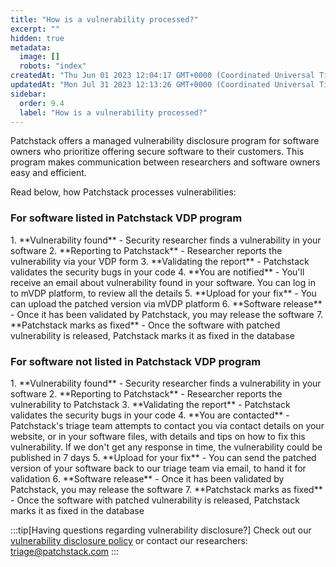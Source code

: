 ```yaml
---
title: "How is a vulnerability processed?"
excerpt: ""
hidden: true
metadata: 
  image: []
  robots: "index"
createdAt: "Thu Jun 01 2023 12:04:17 GMT+0000 (Coordinated Universal Time)"
updatedAt: "Mon Jul 31 2023 12:13:26 GMT+0000 (Coordinated Universal Time)"
sidebar:
  order: 9.4
  label: "How is a vulnerability processed?"
---
```




Patchstack offers a managed vulnerability disclosure program for software owners who prioritize offering secure software to their customers.
This program makes communication between researchers and software owners easy and efficient.

Read below, how Patchstack processes vulnerabilities:

### For software listed in Patchstack VDP program
<Steps>
1. **Vulnerability found** - Security researcher finds a vulnerability in your software
2. **Reporting to Patchstack** - Researcher reports the vulnerability via your VDP form
3. **Validating the report** - Patchstack validates the security bugs in your code
4. **You are notified** - You'll receive an email about vulnerability found in your software. You can log in to mVDP platform, to review all the details
5. **Upload for your fix** - You can upload the patched version via mVDP platform
6. **Software release** - Once it has been validated by Patchstack, you may release the software
7. **Patchstack marks as fixed** - Once the software with patched vulnerability is released, Patchstack marks it as fixed in the database
</Steps>


### For software not listed in Patchstack VDP program
<Steps>
1. **Vulnerability found** - Security researcher finds a vulnerability in your software
2. **Reporting to Patchstack** - Researcher reports the vulnerability to Patchstack
3. **Validating the report** - Patchstack validates the security bugs in your code
4. **You are contacted** - Patchstack's triage team attempts to contact you via contact details on your website, or in your software files, with details and tips on how to fix this vulnerability. If we don't get any response in time, the vulnerability could be published in 7 days
5. **Upload for your fix** - You can send the patched version of your software back to our triage team via email, to hand it for validation
6. **Software release** - Once it has been validated by Patchstack, you may release the software
7. **Patchstack marks as fixed** - Once the software with patched vulnerability is released, Patchstack marks it as fixed in the database
</Steps>


:::tip[Having questions regarding vulnerability disclosure?]
Check out our <a href="https://patchstack.com/patchstack-vulnerability-disclosure-policy/" target="_blank">vulnerability disclosure policy</a> or contact our researchers: triage@patchstack.com
:::

